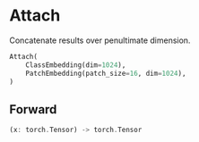 
# Attach

Concatenate results over penultimate dimension.

```python copy
Attach(
    ClassEmbedding(dim=1024),
    PatchEmbedding(patch_size=16, dim=1024),
)
```



## Forward
```rust
(x: torch.Tensor) -> torch.Tensor
```

